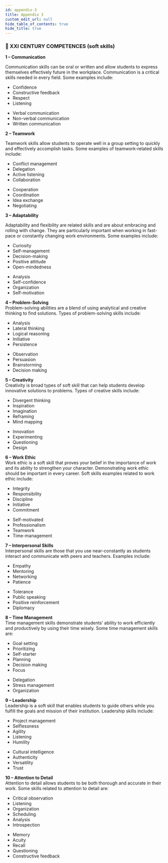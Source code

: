 ```yaml
---
id: appendix-3
title: Appendix 3
custom_edit_url: null
hide_table_of_contents: true
hide_title: true
---
```


### 🧩 XXI CENTURY COMPETENCES (soft skills)

<strong>1 – Communication</strong>
<br />

Communication skills can be oral or written and allow students to express themselves effectively future in the workplace. Communication is a critical skills needed in every field. Some examples include:<br/>

<section
  style={{
    display: 'flex',
    flexDirection: 'row',
    justifyContent: 'space-evenly',
  }}
>
  <div
    style={{
      display: 'flex',
      flex: 1,
      flexDirection: 'column',
      justifyContent: 'space-between',
    }}
  >
    <ul type='disc'>
      <li>Confidence</li>
      <li>Constructive feedback</li>
      <li>Respect</li>
      <li>Listening</li>
    </ul>
  </div>
  <div
    style={{
      display: 'flex',
      flex: 1,
      flexDirection: 'column',
      justifyContent: 'space-between',
    }}
  >
    <ul type='disc'>
      <li>Verbal communication</li>
      <li>Non-verbal communication</li>
      <li>Written communication</li>
    </ul>
  </div>
</section>

<strong>2 – Teamwork</strong>
<br />

Teamwork skills allow students to operate well in a group setting to quickly and effectively accomplish tasks. Some examples of teamwork-related skills include:

<section
  style={{
    display: 'flex',
    flexDirection: 'row',
    justifyContent: 'space-evenly',
  }}
>
  <div
    style={{
      display: 'flex',
      flex: 1,
      flexDirection: 'column',
      justifyContent: 'space-between',
    }}
  >
    <ul type='disc'>
      <li>Conflict management</li>
      <li>Delegation</li>
      <li>Active listening</li>
      <li>Collaboration</li>
    </ul>
  </div>
  <div
    style={{
      display: 'flex',
      flex: 1,
      flexDirection: 'column',
      justifyContent: 'space-between',
    }}
  >
    <ul type='disc'>
      <li>Cooperation</li>
      <li>Coordination</li>
      <li>Idea exchange</li>
      <li>Negotiating</li>
    </ul>
  </div>
</section>

<strong>3 – Adaptability</strong>
<br />

Adaptability and flexibility are related skills and are about embracing and rolling with change. They are particularly important when working in fast-pace or constantly changing work environments. Some examples include:

<section
  style={{
    display: 'flex',
    flexDirection: 'row',
    justifyContent: 'space-evenly',
  }}
>
  <div
    style={{
      display: 'flex',
      flex: 1,
      flexDirection: 'column',
      justifyContent: 'space-between',
    }}
  >
    <ul type='disc'>
      <li>Curiosity</li>
      <li>Self-management</li>
      <li>Decision-making</li>
      <li>Positive attitude</li>
      <li>Open-mindedness</li>
    </ul>
  </div>
  <div
    style={{
      display: 'flex',
      flex: 1,
      flexDirection: 'column',
      justifyContent: 'space-between',
    }}
  >
    <ul type='disc'>
      <li>Analysis</li>
      <li>Self-confidence</li>
      <li>Organization</li>
      <li>Self-motivation</li>
    </ul>
  </div>
</section>

<strong>4 – Problem-Solving</strong>
<br />
Problem-solving abilities are a blend of using analytical and creative thinking to find solutions.  Types of problem-solving skills include:
<section
  style={{
    display: 'flex',
    flexDirection: 'row',
    justifyContent: 'space-evenly',
  }}
>
  <div
    style={{
      display: 'flex',
      flex: 1,
      flexDirection: 'column',
      justifyContent: 'space-between',
    }}
  >
    <ul type='disc'>
      <li>Analysis</li>
      <li>Lateral thinking</li>
      <li>Logical reasoning</li>
      <li>Initiative</li>
      <li>Persistence</li>
    </ul>
  </div>
  <div
    style={{
      display: 'flex',
      flex: 1,
      flexDirection: 'column',
      justifyContent: 'space-between',
    }}
  >
    <ul type='disc'>
      <li>Observation</li>
      <li>Persuasion</li>
      <li>Brainstorming</li>
      <li>Decision making</li>
    </ul>
  </div>
</section>

<strong>5 – Creativity</strong>
<br />
Creativity is broad types of soft skill that can help students develop innovative solutions to problems. Types of creative skills include:
<section
  style={{
    display: 'flex',
    flexDirection: 'row',
    justifyContent: 'space-evenly',
  }}
>
  <div
    style={{
      display: 'flex',
      flex: 1,
      flexDirection: 'column',
      justifyContent: 'space-between',
    }}
  >
    <ul type='disc'>
      <li>Divergent thinking</li>
      <li>Inspiration</li>
      <li>Imagination</li>
      <li>Reframing</li>
      <li>Mind mapping</li>
    </ul>
  </div>
  <div
    style={{
      display: 'flex',
      flex: 1,
      flexDirection: 'column',
      justifyContent: 'space-between',
    }}
  >
    <ul type='disc'>
      <li>Innovation</li>
      <li>Experimenting</li>
      <li>Questioning</li>
      <li>Design</li>
    </ul>
  </div>
</section>

<strong>6 – Work Ethic</strong>
<br />
Work ethic is a soft skill that proves your belief in the importance of work and its ability to strengthen your character. Demonstrating work ethic should be important in every career. Soft skills examples related to work ethic include:
<section
  style={{
    display: 'flex',
    flexDirection: 'row',
    justifyContent: 'space-evenly',
  }}
>
  <div
    style={{
      display: 'flex',
      flex: 1,
      flexDirection: 'column',
      justifyContent: 'space-between',
    }}
  >
    <ul type='disc'>
      <li>Integrity</li>
      <li>Responsibility</li>
      <li>Discipline</li>
      <li>Initiative</li>
      <li>Commitment</li>
    </ul>
  </div>
  <div
    style={{
      display: 'flex',
      flex: 1,
      flexDirection: 'column',
      justifyContent: 'space-between',
    }}
  >
    <ul type='disc'>
      <li>Self-motivated</li>
      <li>Professionalism</li>
      <li>Teamwork</li>
      <li>Time-management</li>
    </ul>
  </div>
</section>

<strong>7 – Interpersonal Skills</strong>
<br />
Interpersonal skills are those that you use near-constantly as students interact and communicate with peers and teachers. Examples include:
<section
  style={{
    display: 'flex',
    flexDirection: 'row',
    justifyContent: 'space-evenly',
  }}
>
  <div
    style={{
      display: 'flex',
      flex: 1,
      flexDirection: 'column',
      justifyContent: 'space-between',
    }}
  >
    <ul type='disc'>
      <li>Empathy </li>
      <li>Mentoring</li>
      <li>Networking</li>
      <li>Patience</li>
    </ul>
  </div>
  <div
    style={{
      display: 'flex',
      flex: 1,
      flexDirection: 'column',
      justifyContent: 'space-between',
    }}
  >
    <ul type='disc'>
      <li>Tolerance</li>
      <li>Public speaking</li>
      <li>Positive reinforcement</li>
      <li>Diplomacy</li>
    </ul>
  </div>
</section>

<strong>8 – Time Management</strong>
<br />
Time management skills demonstrate students’ ability to work efficiently and productively by using their time wisely. Some time management skills are:
<section
  style={{
    display: 'flex',
    flexDirection: 'row',
    justifyContent: 'space-evenly',
  }}
>
  <div
    style={{
      display: 'flex',
      flex: 1,
      flexDirection: 'column',
      justifyContent: 'space-between',
    }}
  >
    <ul type='disc'>
      <li>Goal setting </li>
      <li>Prioritizing</li>
      <li>Self-starter</li>
      <li>Planning</li>
      <li>Decision making</li>
      <li>Focus</li>
    </ul>
  </div>
  <div
    style={{
      display: 'flex',
      flex: 1,
      flexDirection: 'column',
      justifyContent: 'space-between',
    }}
  >
    <ul type='disc'>
      <li>Delegation</li>
      <li>Stress management</li>
      <li>Organization</li>
    </ul>
  </div>
</section>

<strong>9 – Leadership</strong>
<br />
Leadership is a soft skill that enables students to guide others while you fulfill the goals and mission of their institution. Leadership skills include:
<section
  style={{
    display: 'flex',
    flexDirection: 'row',
    justifyContent: 'space-evenly',
  }}
>
  <div
    style={{
      display: 'flex',
      flex: 1,
      flexDirection: 'column',
      justifyContent: 'space-between',
    }}
  >
    <ul type='disc'>
      <li>Project management</li>
      <li>Selflessness</li>
      <li>Agility</li>
      <li>Listening</li>
      <li>Humility</li>
    </ul>
  </div>
  <div
    style={{
      display: 'flex',
      flex: 1,
      flexDirection: 'column',
      justifyContent: 'space-between',
    }}
  >
    <ul type='disc'>
      <li>Cultural intelligence</li>
      <li>Authenticity</li>
      <li>Versatility</li>
      <li>Trust</li>
    </ul>
  </div>
</section>

<strong>10 – Attention to Detail</strong>
<br />
Attention to detail allows students to be both thorough and accurate in their work. Some skills related to attention to detail are:
<section
  style={{
    display: 'flex',
    flexDirection: 'row',
    justifyContent: 'space-evenly',
  }}
>
  <div
    style={{
      display: 'flex',
      flex: 1,
      flexDirection: 'column',
      justifyContent: 'space-between',
    }}
  >
    <ul type='disc'>
      <li>Critical observation </li>
      <li>Listening</li>
      <li>Organization</li>
      <li>Scheduling</li>
      <li>Analysis</li>
      <li>Introspection</li>
    </ul>
  </div>
  <div
    style={{
      display: 'flex',
      flex: 1,
      flexDirection: 'column',
      justifyContent: 'space-between',
    }}
  >
    <ul type='disc'>
      <li>Memory</li>
      <li>Acuity</li>
      <li>Recall</li>
      <li>Questioning</li>
      <li>Constructive feedback</li>
    </ul>
  </div>
</section>